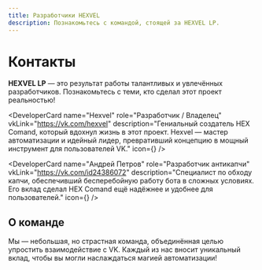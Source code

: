```yaml
---
title: Разработчики HEXVEL
description: Познакомьтесь с командой, стоящей за HEXVEL LP.
---
```



# Контакты

**HEXVEL LP** — это результат работы талантливых и увлечённых разработчиков. Познакомьтесь с теми, кто сделал этот проект реальностью!

<div className="grid grid-cols-1 md:grid-cols-2 gap-6 mt-8">

<DeveloperCard
  name="Hexvel"
  role="Разработчик / Владелец"
  vkLink="https://vk.com/hexvel"
  description="Гениальный создатель HEX Comand, который вдохнул жизнь в этот проект. Hexvel — мастер автоматизации и идейный лидер, превративший концепцию в мощный инструмент для пользователей VK."
  icon={<User className="h-10 w-10 text-emerald-500" />}
/>

<DeveloperCard
  name="Андрей Петров"
  role="Разработчик антикапчи"
  vkLink="https://vk.com/id24386072"
  description="Специалист по обходу капчи, обеспечивший бесперебойную работу бота в сложных условиях. Его вклад сделал HEX Comand ещё надёжнее и удобнее для пользователей."
  icon={<ShieldCheck className="h-10 w-10 text-emerald-500" />}
/>

</div>

## О команде

Мы — небольшая, но страстная команда, объединённая целью упростить взаимодействие с VK. Каждый из нас вносит уникальный вклад, чтобы вы могли наслаждаться магией автоматизации!
